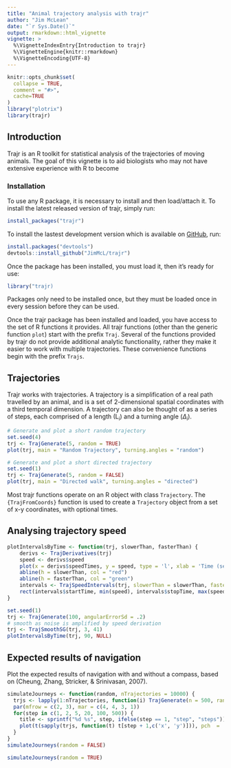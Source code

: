 ```yaml
---
title: "Animal trajectory analysis with trajr"
author: "Jim McLean"
date: "`r Sys.Date()`"
output: rmarkdown::html_vignette
vignette: >
  %\VignetteIndexEntry{Introduction to trajr}
  %\VignetteEngine{knitr::rmarkdown}
  %\VignetteEncoding{UTF-8}
---
```


```r
knitr::opts_chunk$set(
  collapse = TRUE,
  comment = "#>",
  cache=TRUE
)
library("plotrix")
library(trajr)
```

## Introduction

Trajr is an R toolkit for statistical analysis of the trajectories of moving animals. The goal of this vignette is to aid biologists who may not have extensive experience with R to become 

### Installation

To use any R package, it is necessary to install and then load/attach it. To install the latest released version of trajr, simply run:
```r
install_packages("trajr")
```

To install the lastest development version which is available on [GitHub](https://github.com/JimMcL/trajr), run:
```r
install.packages("devtools")
devtools::install_github("JimMcL/trajr")
```
Once the package has been installed, you must load it, then it's ready for use:
```r
library("trajr)
```
Packages only need to be installed once, but they must be loaded once in every session before they can be used.

Once the trajr package has been installed and loaded, you have access to the set of R functions it provides. All trajr functions (other than the generic function `plot`) start with the prefix `Traj`. Several of the functions provided by trajr do not provide additional analytic functionality, rather they make it easier to work with multiple trajectories. These convenience functions begin with the prefix `Trajs`.

## Trajectories

Trajr works with trajectories. A trajectory is a simplification of a real path travelled by an animal, and is a set of 2-dimensional spatial coordinates with a third temporal dimension. A trajectory can also be thought of as a series of steps, each comprised of a length (L~i~) and a turning angle ($\Delta$~i~). 

```r
# Generate and plot a short random trajectory
set.seed(4)
trj <- TrajGenerate(5, random = TRUE)
plot(trj, main = "Random Trajectory", turning.angles = "random")
```

```r
# Generate and plot a short directed trajectory
set.seed(1)
trj <- TrajGenerate(5, random = FALSE)
plot(trj, main = "Directed walk", turning.angles = "directed")
```

Most trajr functions operate on an R object with class `Trajectory`. The `{TrajFromCoords}` function is used to create a `Trajectory` object from a set of x-y coordinates, with optional times. 


## Analysing trajectory speed

```r
plotIntervalsByTime <- function(trj, slowerThan, fasterThan) {
    derivs <- TrajDerivatives(trj)
    speed <- derivs$speed
    plot(x = derivs$speedTimes, y = speed, type = 'l', xlab = 'Time (sec)', ylab = "Speed")
    abline(h = slowerThan, col = "red")
    abline(h = fasterThan, col = "green")
    intervals <- TrajSpeedIntervals(trj, slowerThan = slowerThan, fasterThan = fasterThan)
    rect(intervals$startTime, min(speed), intervals$stopTime, max(speed), col = "#0000FF1E", border = NA)
}

set.seed(1)
trj <- TrajGenerate(100, angularErrorSd = .2)
# smooth as noise is amplified by speed derivation
trj <- TrajSmoothSG(trj, 3, 41)
plotIntervalsByTime(trj, 90, NULL)
```

## Expected results of navigation

Plot the expected results of navigation with and without a compass, based on (Cheung, Zhang, Stricker, & Srinivasan, 2007).

```r
simulateJourneys <- function(random, nTrajectories = 10000) {
  trjs <- lapply(1:nTrajectories, function(i) TrajGenerate(n = 500, random = random))
  par(mfrow = c(2, 3), mar = c(4, 4, 3, 1))
  for(step in c(1, 2, 5, 20, 100, 500)) {
    title <- sprintf("%d %s", step, ifelse(step == 1, "step", "steps"))
    plot(t(sapply(trjs, function(t) t[step + 1,c('x', 'y')])), pch  = '.', main = title, asp = 1)
  }
}
simulateJourneys(random = FALSE)
```

```r
simulateJourneys(random = TRUE)
```
